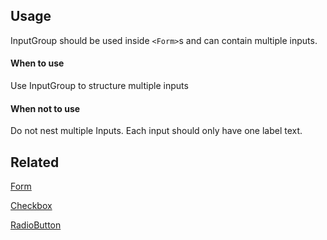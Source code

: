 <!--## Use with React Final Form (Redux form)

Add `controlled={false}` to allow final-form to hand the state.

```js
<InputGroup
  controlled={false}
  labelText="Tracking frequency"
  helperText="How often the position will be updated">
  <Field
    component={ReduxFormWrapper}
    inputComponent={RadioButton}
    id="radioButton-1"
    name="radioButton"
    value={5}
    labelText="Radiobutton 1"
    type="radio"
  />
  <Field
    component={ReduxFormWrapper}
    inputComponent={RadioButton}
    id="radioButton-2"
    name="radioButton"
    value={10}
    labelText="Radiobutton 2"
    type="radio"
  />
</InputGroup>
```-->

## Usage

InputGroup should be used inside `<Form>`s and can contain multiple inputs.

#### When to use

Use InputGroup to structure multiple inputs

#### When not to use

Do not nest multiple Inputs. Each input should only have one label text.

## Related

[Form](?path=/docs/components-form--regular)

[Checkbox](?path=/docs/components-checkbox--regular)

[RadioButton](?path=/docs/components-radiobutton--regular)
